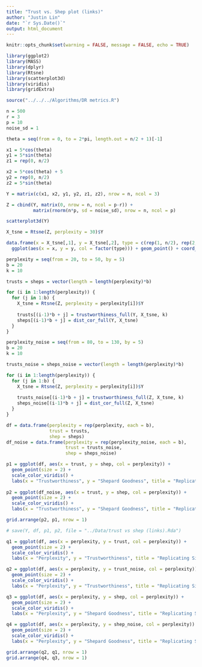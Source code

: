 ```yaml
---
title: "Trust vs. Shep plot (links)"
author: "Justin Lin"
date: "`r Sys.Date()`"
output: html_document
---
```


```r
knitr::opts_chunk$set(warning = FALSE, message = FALSE, echo = TRUE)

library(ggplot2)
library(MASS)
library(dplyr)
library(Rtsne)
library(scatterplot3d)
library(viridis)
library(gridExtra)

source("../../../Algorithms/DR metrics.R")
```

```r
n = 500
r = 3
p = 10
noise_sd = 1

theta = seq(from = 0, to = 2*pi, length.out = n/2 + 1)[-1]

x1 = 5*cos(theta)
y1 = 5*sin(theta)
z1 = rep(0, n/2)

x2 = 5*cos(theta) + 5
y2 = rep(0, n/2)
z2 = 5*sin(theta)

Y = matrix(c(x1, x2, y1, y2, z1, z2), nrow = n, ncol = 3)

Z = cbind(Y, matrix(0, nrow = n, ncol = p-r)) + 
          matrix(rnorm(n*p, sd = noise_sd), nrow = n, ncol = p)

scatterplot3d(Y)

X_tsne = Rtsne(Z, perplexity = 30)$Y

data.frame(x = X_tsne[,1], y = X_tsne[,2], type = c(rep(1, n/2), rep(2, n/2))) %>%
  ggplot(aes(x = x, y = y, col = factor(type))) + geom_point() + coord_equal()
```

```r
perplexity = seq(from = 20, to = 50, by = 5)
b = 20
k = 10

trusts = sheps = vector(length = length(perplexity)*b)

for (i in 1:length(perplexity)) {
  for (j in 1:b) {
    X_tsne = Rtsne(Z, perplexity = perplexity[i])$Y
    
    trusts[(i-1)*b + j] = trustworthiness_full(Y, X_tsne, k)
    sheps[(i-1)*b + j] = dist_cor_full(Y, X_tsne)
  }
}
```


```r
perplexity_noise = seq(from = 80, to = 130, by = 5)
b = 20
k = 10

trusts_noise = sheps_noise = vector(length = length(perplexity)*b)

for (i in 1:length(perplexity)) {
  for (j in 1:b) {
    X_tsne = Rtsne(Z, perplexity = perplexity[i])$Y
    
    trusts_noise[(i-1)*b + j] = trustworthiness_full(Z, X_tsne, k)
    sheps_noise[(i-1)*b + j] = dist_cor_full(Z, X_tsne)
  }
}
```

```r
df = data.frame(perplexity = rep(perplexity, each = b),
                trust = trusts,
                shep = sheps)
df_noise = data.frame(perplexity = rep(perplexity_noise, each = b),
                      trust = trusts_noise,
                      shep = sheps_noise)

p1 = ggplot(df, aes(x = trust, y = shep, col = perplexity)) + 
  geom_point(size = 2) + 
  scale_color_viridis() + 
  labs(x = "Trustworthiness", y = "Shepard Goodness", title = "Replicating Signal")
  
p2 = ggplot(df_noise, aes(x = trust, y = shep, col = perplexity)) + 
  geom_point(size = 2) + 
  scale_color_viridis() + 
  labs(x = "Trustworthiness", y = "Shepard Goodness", title = "Replicating Signal")

grid.arrange(p2, p1, nrow = 1)
```

```r
# save(Y, df, p1, p2, file = "../Data/trust vs shep (links).Rda")
```

```r
q1 = ggplot(df, aes(x = perplexity, y = trust, col = perplexity)) + 
  geom_point(size = 2) +
  scale_color_viridis() + 
  labs(x = "Perplexity", y = "Trustworthiness", title = "Replicating Signal")

q2 = ggplot(df, aes(x = perplexity, y = trust_noise, col = perplexity)) + 
  geom_point(size = 2) +
  scale_color_viridis() + 
  labs(x = "Perplexity", y = "Trustworthiness", title = "Replicating Signal + Noise")

q3 = ggplot(df, aes(x = perplexity, y = shep, col = perplexity)) + 
  geom_point(size = 2) +
  scale_color_viridis() + 
  labs(x = "Perplexity", y = "Shepard Goodness", title = "Replicating Signal")

q4 = ggplot(df, aes(x = perplexity, y = shep_noise, col = perplexity)) + 
  geom_point(size = 2) +
  scale_color_viridis() + 
  labs(x = "Perplexity", y = "Shepard Goodness", title = "Replicating Signal + Noise")

grid.arrange(q2, q1, nrow = 1)
grid.arrange(q4, q3, nrow = 1)
```

